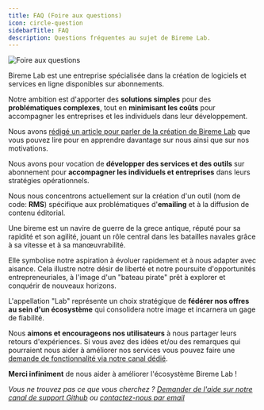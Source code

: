 ```yaml
---
title: FAQ (Foire aux questions)
icon: circle-question
sidebarTitle: FAQ
description: Questions fréquentes au sujet de Bireme Lab.
---
```


<img
  className="block"
  src="/images/waves.webp"
  alt="Foire aux questions"
/>

<AccordionGroup>

<Accordion title ="Qu'est-ce que Bireme Lab ?">

Bireme Lab est une entreprise spécialisée dans la création de logiciels et services en ligne disponibles sur abonnements.

Notre ambition est d'apporter des **solutions simples** pour des **problématiques complexes**, tout en **minimisant les coûts** pour accompagner les entreprises et les individuels dans leur développement.

Nous avons [rédigé un article pour parler de la création de Bireme Lab](https://bireme.io/blog/a-propos-de-bireme-lab) que vous pouvez lire pour en apprendre davantage sur nous ainsi que sur nos motivations.

</Accordion>

<Accordion title ="Quels services proposent Bireme Lab ?">

Nous avons pour vocation de **développer des services et des outils** sur abonnement pour **accompagner les individuels et entreprises** dans leurs stratégies opérationnels.

Nous nous concentrons actuellement sur la création d'un outil (nom de code: **RMS**) spécifique aux problématiques d'**emailing** et à la diffusion de contenu éditorial.

</Accordion>

<Accordion title ="Qu'est-ce qu'une birème ?">

Une bireme est un navire de guerre de la grece antique, réputé pour sa rapidité et son agilité, jouant un rôle central dans les batailles navales grâce à sa vitesse et à sa manœuvrabilité.

Elle symbolise notre aspiration à évoluer rapidement et à nous adapter avec aisance. Cela illustre notre désir de liberté et notre poursuite d'opportunités entrepreneuriales, à l'image d'un "bateau pirate" prêt à explorer et conquérir de nouveaux horizons.

</Accordion>

<Accordion title ="Pourquoi Lab dans Bireme Lab ?">

L'appellation "Lab" représente un choix stratégique de **fédérer nos offres au sein d'un écosystème** qui consolidera notre image et incarnera un gage de fiabilité.

</Accordion>

<Accordion title ="J'aimerais demander l'ajout d'une fonctionnalité, comment faire ?">

Nous **aimons et encourageons nos utilisateurs** à nous partager leurs retours d'expériences. Si vous avez des idées et/ou des remarques qui pourraient nous aider à améliorer nos services vous pouvez faire une [demande de fonctionnalité via notre canal dédié](https://github.com/orgs/bireme-lab/discussions/new?category=ideas).

**Merci infiniment** de nous aider à améliorer l'écosystème Bireme Lab !

</Accordion>
</AccordionGroup>

*Vous ne trouvez pas ce que vous cherchez ? [Demander de l'aide sur notre canal de support Github](https://github.com/orgs/bireme-lab/discussions/new?category=help) ou [contactez-nous par email](mailto:support@bireme.io)*
